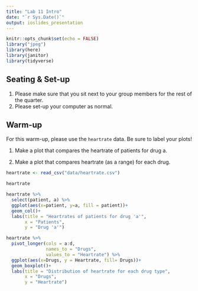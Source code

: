 ```yaml
---
title: "Lab 11 Intro"
date: "`r Sys.Date()`"
output: ioslides_presentation
---
```


```r
knitr::opts_chunk$set(echo = FALSE)
library("jpeg")
library(here)
library(janitor)
library(tidyverse)
```

## Seating & Set-up
1. Please make sure that you sit next to your group members for the rest of the quarter.
2. Please set-up your computer as normal.

## Warm-up
For this warm-up, please use the `heartrate` data. Be sure to label your plots!

1. Make a plot that compares the heartrate of patients for drug a.

2. Make a plot that compares heartrate (as a range) for each drug.

```r
heartrate <- read_csv("data/heartrate.csv")
```

```r
heartrate
```
```r
heartrate %>% 
  select(patient, a) %>% 
  ggplot(aes(x=patient, y=a, fill = patient))+
  geom_col()+
  labs(title = "Heartrates of patients for drug 'a'",
       x = "Patients",
       y = "Drug 'a'")
```
```r
heartrate %>% 
  pivot_longer(cols = a:d,
               names_to = "Drugs",
               values_to = "Heartrate") %>% 
  ggplot(aes(x=Drugs, y = Heartrate, fill= Drugs))+
  geom_boxplot()+
  labs(title = "Distribution of heartrate for each drug type",
       x = "Drugs",
       y = "Heartrate")
```
